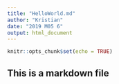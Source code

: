```yaml
---
title: "HelloWorld.md"
author: "Kristian"
date: "2019 M05 6"
output: html_document
---
```


```r
knitr::opts_chunk$set(echo = TRUE)
```

## This is a markdown file